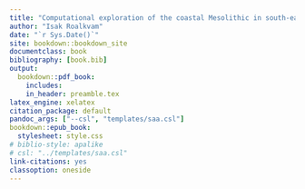 ```yaml
--- 
title: "Computational exploration of the coastal Mesolithic in south-eastern Norway"
author: "Isak Roalkvam"
date: "`r Sys.Date()`"
site: bookdown::bookdown_site
documentclass: book
bibliography: [book.bib]
output:
  bookdown::pdf_book:
    includes:
    in_header: preamble.tex
latex_engine: xelatex
citation_package: default
pandoc_args: ["--csl", "templates/saa.csl"]
bookdown::epub_book:
  stylesheet: style.css
# biblio-style: apalike
# csl: "../templates/saa.csl"
link-citations: yes
classoption: oneside
---
```

